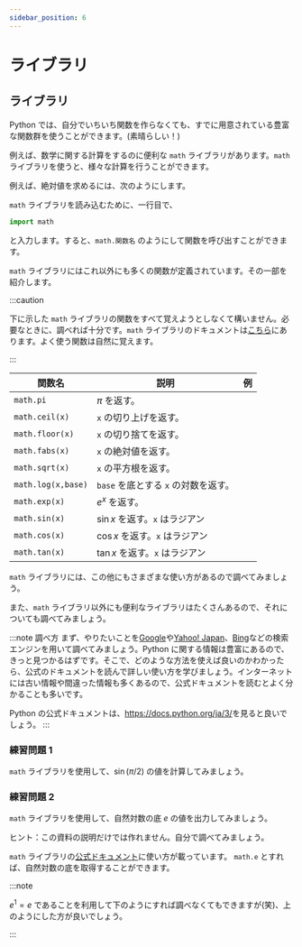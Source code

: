 ```yaml
---
sidebar_position: 6
---
```



# ライブラリ

## ライブラリ

Python では、自分でいちいち関数を作らなくても、すでに用意されている豊富な関数群を使うことができます。(素晴らしい！)

例えば、数学に関する計算をするのに便利な `math` ライブラリがあります。`math` ライブラリを使うと、様々な計算を行うことができます。

例えば、絶対値を求めるには、次のようにします。

<ViewSource path="/library/fabs.ipynb" />

`math` ライブラリを読み込むために、一行目で、

```python
import math
```

と入力します。すると、`math.関数名` のようにして関数を呼び出すことができます。

`math` ライブラリにはこれ以外にも多くの関数が定義されています。その一部を紹介します。

:::caution

下に示した `math` ライブラリの関数をすべて覚えようとしなくて構いません。必要なときに、調べれば十分です。`math` ライブラリのドキュメントは[こちら](https://docs.python.org/ja/3/library/math.html)にあります。よく使う関数は自然に覚えます。

:::

| 関数名             | 説明                                 | 例                                         |
| ------------------ | ------------------------------------ | ------------------------------------------ |
| `math.pi`          | $\pi$ を返す。                       | <ViewSource path="/library/pi.ipynb" />    |
| `math.ceil(x)`     | `x` の切り上げを返す。               | <ViewSource path="/library/ceil.ipynb" />  |
| `math.floor(x)`    | `x` の切り捨てを返す。               | <ViewSource path="/library/floor.ipynb" /> |
| `math.fabs(x)`     | `x` の絶対値を返す。                 | <ViewSource path="/library/fabs.ipynb" />  |
| `math.sqrt(x)`     | `x` の平方根を返す。                 | <ViewSource path="/library/sqrt.ipynb" />  |
| `math.log(x,base)` | `base` を底とする `x` の対数を返す。 | <ViewSource path="/library/log.ipynb" />   |
| `math.exp(x)`      | $e^x$ を返す。                       | <ViewSource path="/library/exp.ipynb" />   |
| `math.sin(x)`      | $\sin x$ を返す。`x` はラジアン      | <ViewSource path="/library/sin.ipynb" />   |
| `math.cos(x)`      | $\cos x$ を返す。`x` はラジアン      | <ViewSource path="/library/cos.ipynb" />   |
| `math.tan(x)`      | $\tan x$ を返す。`x` はラジアン      | <ViewSource path="/library/tan.ipynb" />   |

`math` ライブラリには、この他にもさまざまな使い方があるので調べてみましょう。

また、`math` ライブラリ以外にも便利なライブラリはたくさんあるので、それについても調べてみましょう。

:::note 調べ方
まず、やりたいことを[Google](https://www.google.co.jp/)や[Yahoo! Japan](https://www.yahoo.co.jp/)、[Bing](https://www.bing.com/?cc=jp)などの検索エンジンを用いて調べてみましょう。Python に関する情報は豊富にあるので、きっと見つかるはずです。そこで、どのような方法を使えば良いのかわかったら、公式のドキュメントを読んで詳しい使い方を学びましょう。インターネットには古い情報や間違った情報も多くあるので、公式ドキュメントを読むとよく分かることも多いです。

Python の公式ドキュメントは、<https://docs.python.org/ja/3/>を見ると良いでしょう。
:::

### 練習問題 1

`math` ライブラリを使用して、$\sin (\pi/2)$ の値を計算してみましょう。

<Answer>
  <ViewSource path="/library/sin_90.ipynb" />
</Answer>

### 練習問題 2

`math` ライブラリを使用して、自然対数の底 $e$ の値を出力してみましょう。

ヒント：この資料の説明だけでは作れません。自分で調べてみましょう。

<Answer>

`math` ライブラリの[公式ドキュメント](https://docs.python.org/ja/3/library/math.html#constants)に使い方が載っています。
`math.e` とすれば、自然対数の底を取得することができます。

<ViewSource path="/library/calc_e.ipynb" />

:::note

$e^1 = e$ であることを利用して下のようにすれば調べなくてもできますが(笑)、上のようにした方が良いでしょう。

<ViewSource path="/library/calc_e_another_solution.ipynb" />

:::

</Answer>
